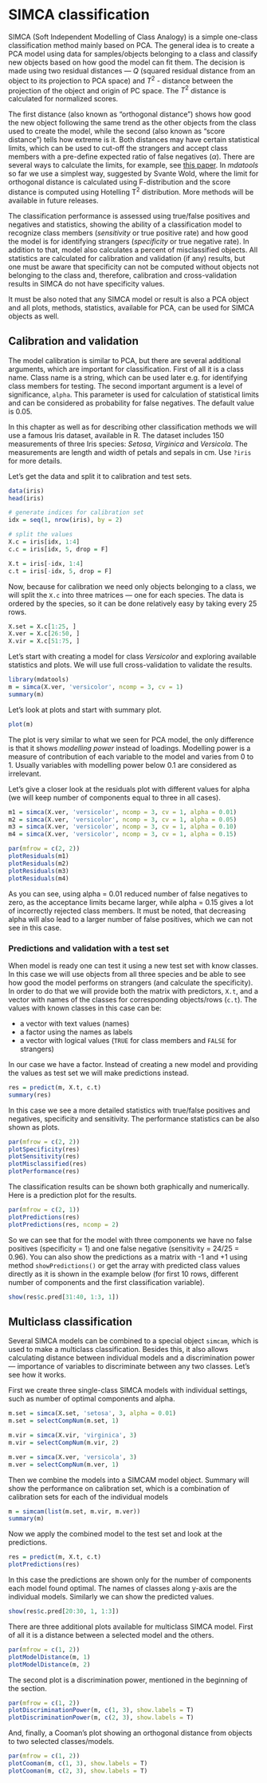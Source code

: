 # SIMCA classification {-}

SIMCA (Soft Independent Modelling of Class Analogy) is a simple one-class classification method mainly based on PCA.
The general idea is to create a PCA model using data for samples/objects belonging to a class and classify
new objects based on how good the model can fit them. The decision is made using two residual distances —
$Q$ (squared residual distance from an object to its projection to PCA space) and $T^2$ - distance between 
the projection of the object and origin of PC space. The $T^2$ distance is calculated for normalized scores.

The first distance (also known as "orthogonal distance") shows how good the new object following the same trend as
the other objects from the class used to create the model, while the second (also known as "score distance") tells 
how extreme is it. Both distances may have certain statistical limits, which can be used to cut-off the strangers and 
accept class members with a pre-define expected ratio of false negatives ($\alpha$). There are several ways to calculate 
the limits, for example, see [this paper](http://onlinelibrary.wiley.com/doi/10.1002/cem.1147/abstract). In *mdatools* so far we
use a simplest way, suggested by Svante Wold, where the limit for orthogonal distance is calculated using F-distribution
and the score distance is computed using Hotelling T^2^ distribution. More methods will be available in future releases.

The classification performance is assessed using true/false positives and negatives and statistics, showing the ability
of a classification model to recognize class members (*sensitivity* or true positive rate) and how good the model is 
for identifying strangers (*specificity* or true negative rate). In addition to that, model also calculates a percent
of misclassified objects. All statistics are calculated for calibration and validation (if any) results, but one must be 
aware that specificity can not be computed without objects not belonging to the class and, therefore, calibration
and cross-validation results in SIMCA do not have specificity values. 

It must be also noted that any SIMCA model or result is also a PCA object and all plots, methods, statistics, 
available for PCA, can be used for SIMCA objects as well. 

## Calibration and validation {-}

The model calibration is similar to PCA, but there are several additional arguments, which are important for classification.
First of all it is a class name. Class name is a string, which can be used later e.g. for identifying class members for 
testing. The second important argument is a level of significance, `alpha`. This parameter is used for calculation of
statistical limits and can be considered as probability for false negatives. The default value is 0.05.

In this chapter as well as for describing other classification methods we will use a famous Iris dataset, available
in R. The dataset includes 150 measurements of three Iris species: *Setosa*, *Virginica* and *Versicola*. The measurements
are length and width of petals and sepals in cm. Use `?iris` for more details. 

Let's get the data and split it to calibration and test sets.

```r

data(iris)
head(iris)

# generate indices for calibration set
idx = seq(1, nrow(iris), by = 2)

# split the values
X.c = iris[idx, 1:4]
c.c = iris[idx, 5, drop = F]

X.t = iris[-idx, 1:4]
c.t = iris[-idx, 5, drop = F]
```

Now, because for calibration we need only objects belonging to a class, we will split the `X.c` into three matrices —
one for each species. The data is ordered by the species, so it can be done relatively easy by taking every 25 rows.

```r
X.set = X.c[1:25, ]
X.ver = X.c[26:50, ]
X.vir = X.c[51:75, ]
```

Let's start with creating a model for class *Versicolor* and exploring available statistics and plots. We will use
full cross-validation to validate the results.

```r
library(mdatools)
m = simca(X.ver, 'versicolor', ncomp = 3, cv = 1)
summary(m)
```

Let's look at plots and start with summary plot.

```r
plot(m)
```

The plot is very similar to what we seen for PCA model, the only difference is that it shows *modelling power* instead
of loadings. Modelling power is a measure of contribution of each variable to the model and varies from 0 to 1. Usually
variables with modelling power below 0.1 are considered as irrelevant.

Let's give a closer look at the residuals plot with different values for alpha (we will keep number of components 
equal to three in all cases).

```r
m1 = simca(X.ver, 'versicolor', ncomp = 3, cv = 1, alpha = 0.01)
m2 = simca(X.ver, 'versicolor', ncomp = 3, cv = 1, alpha = 0.05)
m3 = simca(X.ver, 'versicolor', ncomp = 3, cv = 1, alpha = 0.10)
m4 = simca(X.ver, 'versicolor', ncomp = 3, cv = 1, alpha = 0.15)

par(mfrow = c(2, 2))
plotResiduals(m1)
plotResiduals(m2)
plotResiduals(m3)
plotResiduals(m4)

```

As you can see, using alpha = 0.01 reduced number of false negatives to zero, as the acceptance limits became
larger, while alpha = 0.15 gives a lot of incorrectly rejected class members. It must be noted, that decreasing
alpha will also lead to a larger number of false positives, which we can not see in this case.

### Predictions and validation with a test set {-}

When model is ready one can test it using a new test set with know classes. In this case we will use objects from
all three species and be able to see how good the model performs on strangers (and calculate the specificity).
In order to do that we will provide both the matrix with predictors, `X.t`, and a vector with names of the classes
for corresponding objects/rows (`c.t`). The values with known classes in this case can be:

* a vector with text values (names)
* a factor using the names as labels
* a vector with logical values (`TRUE` for class members and `FALSE` for strangers)

In our case we have a factor. Instead of creating a new model and providing the values as test set we will 
make predictions instead.

```r
res = predict(m, X.t, c.t)
summary(res)
```

In this case we see a more detailed statistics with true/false positives and negatives, specificity and sensitivity.
The performance statistics can be also shown as plots.

```r
par(mfrow = c(2, 2))
plotSpecificity(res)
plotSensitivity(res)
plotMisclassified(res)
plotPerformance(res)
```

The classification results can be shown both graphically and numerically. Here is a prediction plot for the results.

```r
par(mfrow = c(2, 1))
plotPredictions(res)
plotPredictions(res, ncomp = 2)
```

So we can see that for the model with three components we have no false positives (specificity = 1) and one false 
negative (sensitivity = 24/25 = 0.96). You can also show the predictions as a matrix with -1 and +1 using method
`showPredictions()` or get the array with predicted class values directly as it is shown in the example below 
(for first 10 rows, different number of components and the first classification variable). 

```r
show(res$c.pred[31:40, 1:3, 1])
```

## Multiclass classification {-}

Several SIMCA models can be combined to a special object `simcam`, which is used to make a multiclass classification.
Besides this, it also allows calculating distance between individual models and a discrimination power — importance of
variables to discriminate between any two classes. Let's see how it works.

First we create three single-class SIMCA models with individual settings, such as number of 
optimal components and alpha.

```r
m.set = simca(X.set, 'setosa', 3, alpha = 0.01)
m.set = selectCompNum(m.set, 1)

m.vir = simca(X.vir, 'virginica', 3)
m.vir = selectCompNum(m.vir, 2)

m.ver = simca(X.ver, 'versicola', 3)
m.ver = selectCompNum(m.ver, 1)
```

Then we combine the models into a SIMCAM model object. Summary will show the performance on
calibration set, which is a combination of calibration sets for each of the individual models

```{r]}
m = simcam(list(m.set, m.vir, m.ver))
summary(m)
```

Now we apply the combined model to the test set and look at the predictions.

```r
res = predict(m, X.t, c.t)
plotPredictions(res)
```

In this case the predictions are shown only for the number of components each model found optimal. The names of classes along y-axis are the individual models. Similarly we can show the predicted values.

```r
show(res$c.pred[20:30, 1, 1:3])
```

There are three additional plots available for multiclass SIMCA model. First of all it is a distance between a selected model and the others.

```r
par(mfrow = c(1, 2))
plotModelDistance(m, 1)
plotModelDistance(m, 2)
```


The second plot is a discrimination power, mentioned in the beginning of the section.

```r
par(mfrow = c(1, 2))
plotDiscriminationPower(m, c(1, 3), show.labels = T)
plotDiscriminationPower(m, c(2, 3), show.labels = T)
```

And, finally, a Cooman's plot showing an orthogonal distance from objects to two selected classes/models.

```r
par(mfrow = c(1, 2))
plotCooman(m, c(1, 3), show.labels = T)
plotCooman(m, c(2, 3), show.labels = T)
```

